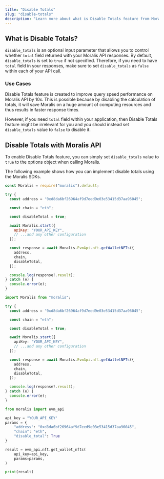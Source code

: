 ```yaml
---
title: "Disable Totals"
slug: "disable-totals"
description: "Learn more about what is Disable Totals feature from Moralis APIs and how does it affects your API performances."
---
```


## What is Disable Totals?

`disable_totals` is an optional input parameter that allows you to control whether `total` field returned with your Moralis API responses. By default, `disable_totals` is set to `true` if not specified. Therefore, if you need to have `total` field in your responses, make sure to set `disable_totals` as `false` within each of your API call.

### Use Cases

Disable Totals feature is created to improve query speed performance on Moralis API by 10x. This is possible because by disabling the calculation of totals, it will save Moralis on a huge amount of computing resources and thus results in faster response times.

However, if you need `total` field within your application, then Disable Totals feature might be irrelevant for you and you should instead set `disable_totals` value to `false` to disable it.

## Disable Totals with Moralis API

To enable Disable Totals feature, you can simply set `disable_totals` value to `true` to the options object when calling Moralis.

The following example shows how you can implement disable totals using the Moralis SDKs.


<Tabs>
  <TabItem value="javascript" label="index.js (JavaScript)" default>

```js
const Moralis = require("moralis").default;

try {
  const address = "0xd8da6bf26964af9d7eed9e03e53415d37aa96045";

  const chain = "eth";

  const disableTotal = true;

  await Moralis.start({
    apiKey: "YOUR_API_KEY",
    // ...and any other configuration
  });

  const response = await Moralis.EvmApi.nft.getWalletNFTs({
    address,
    chain,
    disableTotal,
  });

  console.log(response?.result);
} catch (e) {
  console.error(e);
}
```

</TabItem>
<TabItem value="typescript" label="index.ts (TypeScript)">

```ts
import Moralis from "moralis";

try {
  const address = "0xd8da6bf26964af9d7eed9e03e53415d37aa96045";

  const chain = "eth";

  const disableTotal = true;

  await Moralis.start({
    apiKey: "YOUR_API_KEY",
    // ...and any other configuration
  });

  const response = await Moralis.EvmApi.nft.getWalletNFTs({
    address,
    chain,
    disableTotal,
  });

  console.log(response?.result);
} catch (e) {
  console.error(e);
}
```

</TabItem>
<TabItem value="python" label="index.py (Python)">

```py
from moralis import evm_api

api_key = "YOUR_API_KEY"
params = {
    "address": "0xd8da6bf26964af9d7eed9e03e53415d37aa96045",
    "chain": "eth",
    "disable_total": True
}

result = evm_api.nft.get_wallet_nfts(
    api_key=api_key,
    params=params,
)

print(result)
```

</TabItem>
</Tabs>
